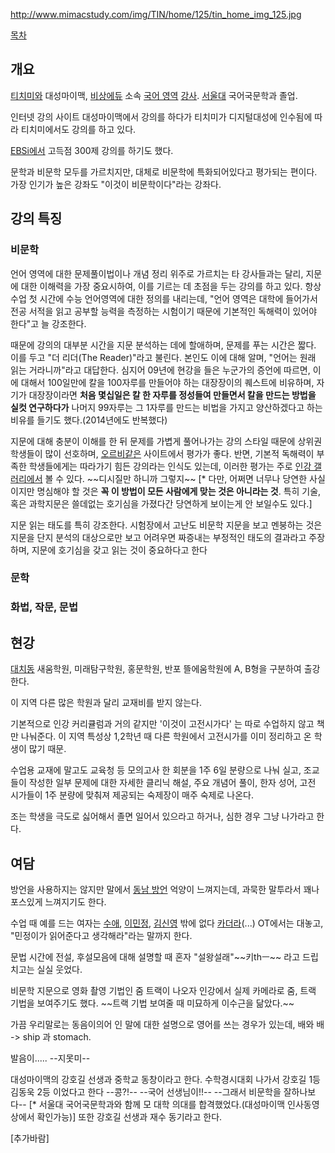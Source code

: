 http://www.mimacstudy.com/img/TIN/home/125/tin_home_img_125.jpg

[[목차]]
== 개요 ==
[[티치미]]와 대성마이맥, [[비상에듀]] 소속 [[국어 영역]] [[강사]]. [[서울대]] 국어국문학과 졸업.

인터넷 강의 사이트 대성마이맥에서 강의를 하다가 티치미가 디지털대성에 인수됨에 따라 티치미에서도 강의를 하고 있다.

[[EBSi]]에서 고득점 300제 강의를 하기도 했다.

문학과 비문학 모두를 가르치지만, 대체로 비문학에 특화되어있다고 평가되는 편이다. 가장 인기가 높은 강좌도 "이것이 비문학이다"라는 강좌다.

== 강의 특징 ==

=== 비문학 ===
언어 영역에 대한 문제풀이법이나 개념 정리 위주로 가르치는 타 강사들과는 달리, 지문에 대한 이해력을 가장 중요시하여, 이를 기르는 데 초점을 두는 강의를 하고 있다. 항상 수업 첫 시간에 수능 언어영역에 대한 정의를 내리는데, "언어 영역은 대학에 들어가서 전공 서적을 읽고 공부할 능력을 측정하는 시험이기 때문에 기본적인 독해력이 있어야 한다"고 늘 강조한다. 

때문에 강의의 대부분 시간을 지문 분석하는 데에 할애하며, 문제를 푸는 시간은 짧다. 이를 두고 "더 리더(The Reader)"라고 불린다. 본인도 이에 대해 알며, "언어는 원래 읽는 거라니까"라고 대답한다. 심지어 09년에 현강을 들은 누군가의 증언에 따르면, 이에 대해서 100일만에 칼을 100자루를 만들어야 하는 대장장이의 퀘스트에 비유하며, 자기가 대장장이라면 '''처음 몇십일은 칼 한 자루를 정성들여 만들면서 칼을 만드는 방법을 실컷 연구하다가''' 나머지 99자루는 그 1자루를 만드는 비법을 가지고 양산하겠다고 하는 비유를 들기도 했다.(2014년에도 반복했다)

지문에 대해 충분이 이해를 한 뒤 문제를 가볍게 풀어나가는 강의 스타일 때문에 상위권 학생들이 많이 선호하며, [[오르비]]같은 사이트에서 평가가 좋다. 반면, 기본적 독해력이 부족한 학생들에게는 따라가기 힘든 강의라는 인식도 있는데, 이러한 평가는 주로 [[인강 갤러리]]에서 볼 수 있다. ~~디시질만 하니까 그렇지~~ [* 다만, 어쩌면 너무나 당연한 사실이지만 명심해야 할 것은 '''꼭 이 방법이 모든 사람에게 맞는 것은 아니라는 것'''. 특히 기술, 혹은 과학지문은 쓸데없는 호기심을 가졌다간 당연하게 보이는게 안 보일수도 있다.]

지문 읽는 태도를 특히 강조한다.  시험장에서 고난도 비문학 지문을 보고 멘붕하는 것은 지문을 단지 분석의 대상으로만 보고 어려우면 짜증내는 부정적인 태도의 결과라고 주장하며,  지문에 호기심을 갖고 읽는 것이 중요하다고 한다

=== 문학 ===



=== 화법, 작문, 문법 ===



== 현강 ==
[[대치동]] 새움학원, 미래탐구학원, 홍문학원, 반포 뜰에움학원에 A, B형을 구분하여 출강한다. 

이 지역 다른 많은 학원과 달리 교재비를 받지 않는다.

기본적으로 인강 커리큘럼과 거의 같지만 '이것이 고전시가다' 는 따로 수업하지 않고 책만 나눠준다. 이 지역 특성상 1,2학년 때 다른 학원에서 고전시가를 이미 정리하고 온 학생이 많기 때문. 

수업용 교재에 말고도 교육청 등 모의고사 한 회분을 1주 6일 분량으로 나눠 실고, 조교들이 작성한 일부 문제에 대한 자세한 클리닉 해설, 주요 개념어 풀이, 한자 성어, 고전 시가들이 1주 분량에 맞춰져  제공되는 숙제장이 매주 숙제로 나온다. 

조는 학생을 극도로 싫어해서 졸면 일어서 있으라고 하거나, 심한 경우 그냥 나가라고 한다.

== 여담 ==
방언을 사용하지는 않지만 말에서 [[동남 방언]] 억양이 느껴지는데, 과묵한 말투라서 꽤나 포스있게 느껴지기도 한다.

수업 때 예를 드는 여자는 [[수애]], [[이민정]], [[김신영]] 밖에 없다 [[카더라]](...) OT에서는 대놓고, "민정이가 읽어준다고 생각해라"라는 말까지 한다.

문법 시간에 전설, 후설모음에 대해 설명할 때 혼자 "설왕설래"~~키thㅡ~~ 라고 드립치고는 실실 웃었다. 

비문학 지문으로 영화 촬영 기법인 줌 트랙이 나오자 인강에서 실제 카메라로 줌, 트랙 기법을 보여주기도 했다. ~~트랙 기법 보여줄 때 미묘하게 이수근을 닮았다.~~


가끔 우리말로는 동음이의어 인 말에 대한 설명으로 영어를 쓰는 경우가 있는데,  
배와 배 -> ship 과 stomach.

발음이.....  --지못미--


대성마이맥의 강호길 선생과 중학교 동창이라고 한다. 수학경시대회 나가서 강호길 1등 김동욱 2등 이었다고 한다 --콩?!-- --국어 선생님이!!-- --그래서 비문학을 잘하나보다-- [*  서울대 국어국문학과와 함께 모 대학 의대를 합격했었다.(대성마이맥 인사동영상에서 확인가능)]
또한 강호길 선생과 재수 동기라고 한다.

[추가바람]
